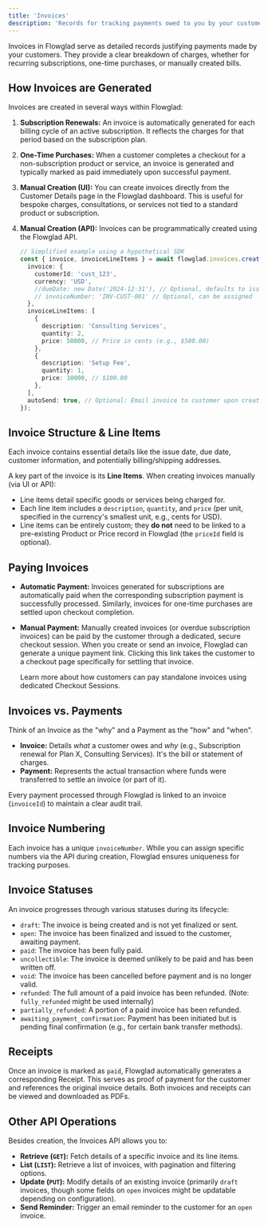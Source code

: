 ```yaml
---
title: 'Invoices'
description: 'Records for tracking payments owed to you by your customers.'
---
```


Invoices in Flowglad serve as detailed records justifying payments made by your customers. They provide a clear breakdown of charges, whether for recurring subscriptions, one-time purchases, or manually created bills.

## How Invoices are Generated

Invoices are created in several ways within Flowglad:

1.  **Subscription Renewals:** An invoice is automatically generated for each billing cycle of an active subscription. It reflects the charges for that period based on the subscription plan.
2.  **One-Time Purchases:** When a customer completes a checkout for a non-subscription product or service, an invoice is generated and typically marked as paid immediately upon successful payment.
3.  **Manual Creation (UI):** You can create invoices directly from the Customer Details page in the Flowglad dashboard. This is useful for bespoke charges, consultations, or services not tied to a standard product or subscription.
4.  **Manual Creation (API):** Invoices can be programmatically created using the Flowglad API.

    ```typescript title="API: Create Invoice Example"
    // Simplified example using a hypothetical SDK
    const { invoice, invoiceLineItems } = await flowglad.invoices.create({
      invoice: {
        customerId: 'cust_123',
        currency: 'USD',
        //dueDate: new Date('2024-12-31'), // Optional, defaults to issue date
        // invoiceNumber: 'INV-CUST-001' // Optional, can be assigned
      },
      invoiceLineItems: [
        {
          description: 'Consulting Services',
          quantity: 2,
          price: 50000, // Price in cents (e.g., $500.00)
        },
        {
          description: 'Setup Fee',
          quantity: 1,
          price: 10000, // $100.00
        },
      ],
      autoSend: true, // Optional: Email invoice to customer upon creation
    });
    ```

## Invoice Structure & Line Items

Each invoice contains essential details like the issue date, due date, customer information, and potentially billing/shipping addresses.

A key part of the invoice is its **Line Items**. When creating invoices manually (via UI or API):

*   Line items detail specific goods or services being charged for.
*   Each line item includes a `description`, `quantity`, and `price` (per unit, specified in the currency's smallest unit, e.g., cents for USD).
*   Line items can be entirely custom; they **do not** need to be linked to a pre-existing Product or Price record in Flowglad (the `priceId` field is optional).

## Paying Invoices

*   **Automatic Payment:** Invoices generated for subscriptions are automatically paid when the corresponding subscription payment is successfully processed. Similarly, invoices for one-time purchases are settled upon checkout completion.
*   **Manual Payment:** Manually created invoices (or overdue subscription invoices) can be paid by the customer through a dedicated, secure checkout session. When you create or send an invoice, Flowglad can generate a unique payment link. Clicking this link takes the customer to a checkout page specifically for settling that invoice.

    <Card title="Invoice Checkout Sessions" href="/features/checkout-sessions#paying-standalone-invoices">
      Learn more about how customers can pay standalone invoices using dedicated Checkout Sessions.
    </Card>

## Invoices vs. Payments

Think of an Invoice as the "why" and a Payment as the "how" and "when".

*   **Invoice:** Details *what* a customer owes and *why* (e.g., Subscription renewal for Plan X, Consulting Services). It's the bill or statement of charges.
*   **Payment:** Represents the actual transaction where funds were transferred to settle an invoice (or part of it).

Every payment processed through Flowglad is linked to an invoice (`invoiceId`) to maintain a clear audit trail.

## Invoice Numbering

Each invoice has a unique `invoiceNumber`. While you can assign specific numbers via the API during creation, Flowglad ensures uniqueness for tracking purposes.

## Invoice Statuses

An invoice progresses through various statuses during its lifecycle:

*   `draft`: The invoice is being created and is not yet finalized or sent.
*   `open`: The invoice has been finalized and issued to the customer, awaiting payment.
*   `paid`: The invoice has been fully paid.
*   `uncollectible`: The invoice is deemed unlikely to be paid and has been written off.
*   `void`: The invoice has been cancelled before payment and is no longer valid.
*   `refunded`: The full amount of a paid invoice has been refunded. (Note: `fully_refunded` might be used internally)
*   `partially_refunded`: A portion of a paid invoice has been refunded.
*   `awaiting_payment_confirmation`: Payment has been initiated but is pending final confirmation (e.g., for certain bank transfer methods).

## Receipts

Once an invoice is marked as `paid`, Flowglad automatically generates a corresponding Receipt. This serves as proof of payment for the customer and references the original invoice details. Both invoices and receipts can be viewed and downloaded as PDFs.

## Other API Operations

Besides creation, the Invoices API allows you to:

*   **Retrieve (`GET`):** Fetch details of a specific invoice and its line items.
*   **List (`LIST`):** Retrieve a list of invoices, with pagination and filtering options.
*   **Update (`PUT`):** Modify details of an existing invoice (primarily `draft` invoices, though some fields on `open` invoices might be updatable depending on configuration).
*   **Send Reminder:** Trigger an email reminder to the customer for an `open` invoice.

